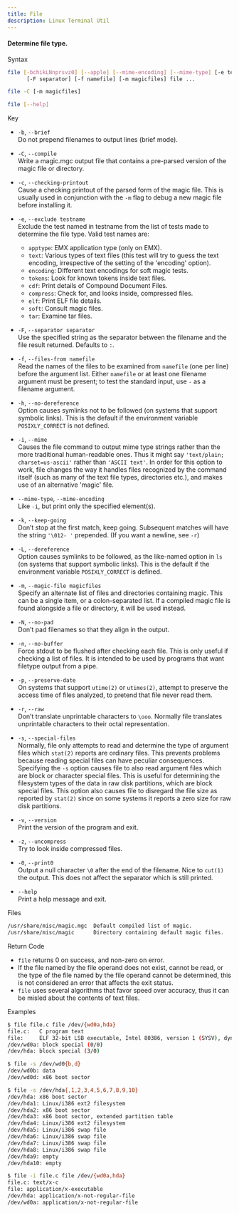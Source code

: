 ```yaml
---
title: File
description: Linux Terminal Util
---
```

#### Determine file type.

Syntax  
```bash
file [-bchikLNnprsvz0] [--apple] [--mime-encoding] [--mime-type] [-e testname]  
      [-F separator] [-f namefile] [-m magicfiles] file ...  
```  
```bash
file -C [-m magicfiles]  
```  
```bash
file [--help]  
```

Key

- `-b`, `--brief`  
  Do not prepend filenames to output lines (brief mode).
  
- `-C`, `--compile`  
  Write a magic.mgc output file that contains a pre-parsed version of the magic file or directory.
  
- `-c`, `--checking-printout`  
  Cause a checking printout of the parsed form of the magic file. This is usually used in conjunction with the `-m` flag to debug a new magic file before installing it.
  
- `-e`, `--exclude testname`  
  Exclude the test named in testname from the list of tests made to determine the file type. Valid test names are:
  
  - `apptype`: EMX application type (only on EMX).
  - `text`: Various types of text files (this test will try to guess the text encoding, irrespective of the setting of the 'encoding' option).
  - `encoding`: Different text encodings for soft magic tests.
  - `tokens`: Look for known tokens inside text files.
  - `cdf`: Print details of Compound Document Files.
  - `compress`: Check for, and looks inside, compressed files.
  - `elf`: Print ELF file details.
  - `soft`: Consult magic files.
  - `tar`: Examine tar files.
  
- `-F`, `--separator separator`  
  Use the specified string as the separator between the filename and the file result returned. Defaults to `:`.

- `-f`, `--files-from namefile`  
  Read the names of the files to be examined from `namefile` (one per line) before the argument list. Either `namefile` or at least one filename argument must be present; to test the standard input, use `-` as a filename argument.

- `-h`, `--no-dereference`  
  Option causes symlinks not to be followed (on systems that support symbolic links). This is the default if the environment variable `POSIXLY_CORRECT` is not defined.

- `-i`, `--mime`  
  Causes the file command to output mime type strings rather than the more traditional human-readable ones. Thus it might say `'text/plain; charset=us-ascii'` rather than `'ASCII text'`. In order for this option to work, file changes the way it handles files recognized by the command itself (such as many of the text file types, directories etc.), and makes use of an alternative 'magic' file.

- `--mime-type`, `--mime-encoding`  
  Like `-i`, but print only the specified element(s).

- `-k`, `--keep-going`  
  Don’t stop at the first match, keep going. Subsequent matches will have the string `'\012- '` prepended. (If you want a newline, see `-r`)

- `-L`, `--dereference`  
  Option causes symlinks to be followed, as the like-named option in `ls` (on systems that support symbolic links). This is the default if the environment variable `POSIXLY_CORRECT` is defined.

- `-m`, `--magic-file magicfiles`  
  Specify an alternate list of files and directories containing magic. This can be a single item, or a colon-separated list. If a compiled magic file is found alongside a file or directory, it will be used instead.

- `-N`, `--no-pad`  
  Don’t pad filenames so that they align in the output.

- `-n`, `--no-buffer`  
  Force stdout to be flushed after checking each file. This is only useful if checking a list of files. It is intended to be used by programs that want filetype output from a pipe.

- `-p`, `--preserve-date`  
  On systems that support `utime(2)` or `utimes(2)`, attempt to preserve the access time of files analyzed, to pretend that file never read them.

- `-r`, `--raw`  
  Don’t translate unprintable characters to `\ooo`. Normally file translates unprintable characters to their octal representation.

- `-s`, `--special-files`  
  Normally, file only attempts to read and determine the type of argument files which `stat(2)` reports are ordinary files. This prevents problems because reading special files can have peculiar consequences. Specifying the `-s` option causes file to also read argument files which are block or character special files. This is useful for determining the filesystem types of the data in raw disk partitions, which are block special files. This option also causes file to disregard the file size as reported by `stat(2)` since on some systems it reports a zero size for raw disk partitions.

- `-v`, `--version`  
  Print the version of the program and exit.

- `-z`, `--uncompress`  
  Try to look inside compressed files.

- `-0`, `--print0`  
  Output a null character `\0` after the end of the filename. Nice to `cut(1)` the output. This does not affect the separator which is still printed.

- `--help`  
  Print a help message and exit.

Files

```bash
/usr/share/misc/magic.mgc  Default compiled list of magic.  
/usr/share/misc/magic      Directory containing default magic files.  
```

Return Code

- `file` returns 0 on success, and non-zero on error.  
- If the file named by the file operand does not exist, cannot be read, or the type of the file named by the file operand cannot be determined, this is not considered an error that affects the exit status.  
- `file` uses several algorithms that favor speed over accuracy, thus it can be misled about the contents of text files.

Examples

```bash
$ file file.c file /dev/{wd0a,hda}  
file.c:   C program text  
file:     ELF 32-bit LSB executable, Intel 80386, version 1 (SYSV), dynamically linked (uses shared libs), stripped  
/dev/wd0a: block special (0/0)  
/dev/hda: block special (3/0)  
```

```bash
$ file -s /dev/wd0{b,d}  
/dev/wd0b: data  
/dev/wd0d: x86 boot sector  
```

```bash
$ file -s /dev/hda{,1,2,3,4,5,6,7,8,9,10}  
/dev/hda: x86 boot sector  
/dev/hda1: Linux/i386 ext2 filesystem  
/dev/hda2: x86 boot sector  
/dev/hda3: x86 boot sector, extended partition table  
/dev/hda4: Linux/i386 ext2 filesystem  
/dev/hda5: Linux/i386 swap file  
/dev/hda6: Linux/i386 swap file  
/dev/hda7: Linux/i386 swap file  
/dev/hda8: Linux/i386 swap file  
/dev/hda9: empty  
/dev/hda10: empty  
```

```bash
$ file -i file.c file /dev/{wd0a,hda}  
file.c: text/x-c  
file: application/x-executable  
/dev/hda: application/x-not-regular-file  
/dev/wd0a: application/x-not-regular-file  
```
